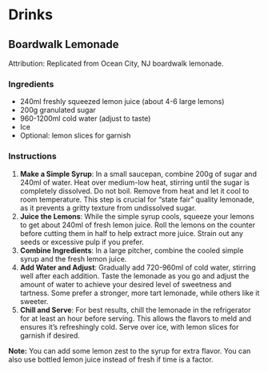 # Drinks

## Boardwalk Lemonade

Attribution: Replicated from Ocean City, NJ boardwalk lemonade.

### Ingredients

*   240ml freshly squeezed lemon juice (about 4-6 large lemons)
*   200g granulated sugar
*   960-1200ml cold water (adjust to taste)
*   Ice
*   Optional: lemon slices for garnish

### Instructions

1.  **Make a Simple Syrup**: In a small saucepan, combine 200g of sugar and 240ml of water. Heat over medium-low heat, stirring until the sugar is completely dissolved. Do not boil. Remove from heat and let it cool to room temperature. This step is crucial for "state fair" quality lemonade, as it prevents a gritty texture from undissolved sugar.
2.  **Juice the Lemons**: While the simple syrup cools, squeeze your lemons to get about 240ml of fresh lemon juice. Roll the lemons on the counter before cutting them in half to help extract more juice. Strain out any seeds or excessive pulp if you prefer.
3.  **Combine Ingredients**: In a large pitcher, combine the cooled simple syrup and the fresh lemon juice.
4.  **Add Water and Adjust**: Gradually add 720-960ml of cold water, stirring well after each addition. Taste the lemonade as you go and adjust the amount of water to achieve your desired level of sweetness and tartness. Some prefer a stronger, more tart lemonade, while others like it sweeter.
5.  **Chill and Serve**: For best results, chill the lemonade in the refrigerator for at least an hour before serving. This allows the flavors to meld and ensures it's refreshingly cold. Serve over ice, with lemon slices for garnish if desired.

**Note:** You can add some lemon zest to the syrup for extra flavor. You can also use bottled lemon juice instead of fresh if time is a factor.